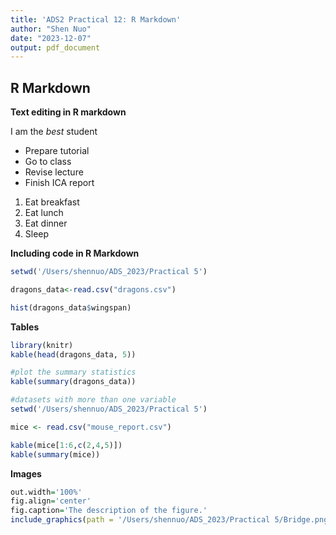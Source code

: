 ```yaml
---
title: 'ADS2 Practical 12: R Markdown'
author: "Shen Nuo"
date: "2023-12-07"
output: pdf_document
---
```


## R Markdown

**Text editing in R markdown**

I am the *best* student

- Prepare tutorial
- Go to class
- Revise lecture
- Finish ICA report

1. Eat breakfast
2. Eat lunch
4. Eat dinner
2. Sleep

**Including code in R Markdown**

```r
setwd('/Users/shennuo/ADS_2023/Practical 5')

dragons_data<-read.csv("dragons.csv")

hist(dragons_data$wingspan)

```

**Tables**

```r
library(knitr) 
kable(head(dragons_data, 5))

#plot the summary statistics
kable(summary(dragons_data)) 

#datasets with more than one variable
setwd('/Users/shennuo/ADS_2023/Practical 5')

mice <- read.csv("mouse_report.csv") 

kable(mice[1:6,c(2,4,5)])
kable(summary(mice))


```

**Images**

```r
out.width='100%'
fig.align='center'
fig.caption='The description of the figure.'
include_graphics(path = '/Users/shennuo/ADS_2023/Practical 5/Bridge.png')
```